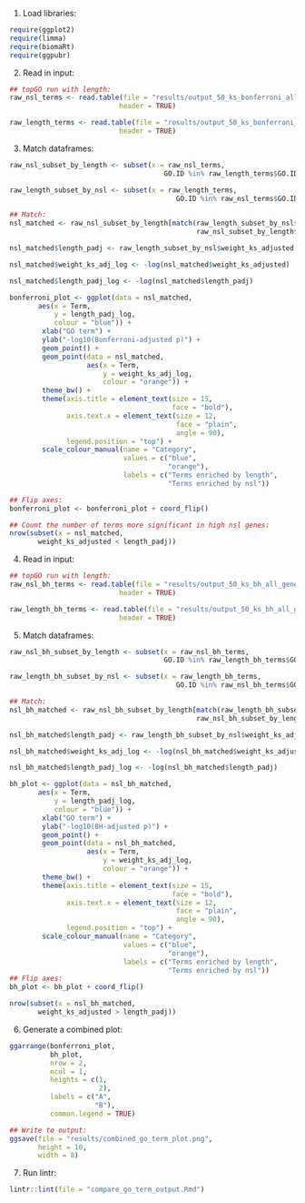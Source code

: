 


1. Load libraries:

```r
require(ggplot2)
require(limma)
require(biomaRt)
require(ggpubr)
```

2. Read in input:

```r
## topGO run with length:
raw_nsl_terms <- read.table(file = "results/output_50_ks_bonferroni_all_genes_raw/BP_sig.tsv",
                           header = TRUE)

raw_length_terms <- read.table(file = "results/output_50_ks_bonferroni_all_genes_raw_length/BP_sig.tsv",
                           header = TRUE)
```

3. Match dataframes:

```r
raw_nsl_subset_by_length <- subset(x = raw_nsl_terms,
                                      GO.ID %in% raw_length_terms$GO.ID)

raw_length_subset_by_nsl <- subset(x = raw_length_terms,
                                         GO.ID %in% raw_nsl_terms$GO.ID)

## Match:
nsl_matched <- raw_nsl_subset_by_length[match(raw_length_subset_by_nsl$GO.ID,
                                              raw_nsl_subset_by_length$GO.ID), ]

nsl_matched$length_padj <- raw_length_subset_by_nsl$weight_ks_adjusted

nsl_matched$weight_ks_adj_log <- -log(nsl_matched$weight_ks_adjusted)

nsl_matched$length_padj_log <- -log(nsl_matched$length_padj)

bonferroni_plot <- ggplot(data = nsl_matched,
       aes(x = Term,
           y = length_padj_log,
           colour = "blue")) +
        xlab("GO term") +
        ylab("-log10(Bonferroni-adjusted p)") +
        geom_point() +
        geom_point(data = nsl_matched,
                   aes(x = Term,
                       y = weight_ks_adj_log,
                       colour = "orange")) +
        theme_bw() +
        theme(axis.title = element_text(size = 15,
                                        face = "bold"),
              axis.text.x = element_text(size = 12,
                                         face = "plain",
                                         angle = 90),
              legend.position = "top") +
        scale_colour_manual(name = "Category",
                            values = c("blue",
                                       "orange"),
                            labels = c("Terms enriched by length",
                                       "Terms enriched by nsl"))

## Flip axes:
bonferroni_plot <- bonferroni_plot + coord_flip()

## Count the number of terms more significant in high nsl genes:
nrow(subset(x = nsl_matched,
       weight_ks_adjusted < length_padj))
```

4. Read in input:

```r
## topGO run with length:
raw_nsl_bh_terms <- read.table(file = "results/output_50_ks_bh_all_genes_raw/BP_sig.tsv",
                           header = TRUE)

raw_length_bh_terms <- read.table(file = "results/output_50_ks_bh_all_genes_raw_length/BP_sig.tsv",
                           header = TRUE)
```

5. Match dataframes:

```r
raw_nsl_bh_subset_by_length <- subset(x = raw_nsl_bh_terms,
                                      GO.ID %in% raw_length_bh_terms$GO.ID)

raw_length_bh_subset_by_nsl <- subset(x = raw_length_bh_terms,
                                         GO.ID %in% raw_nsl_bh_terms$GO.ID)

## Match:
nsl_bh_matched <- raw_nsl_bh_subset_by_length[match(raw_length_bh_subset_by_nsl$GO.ID,
                                              raw_nsl_bh_subset_by_length$GO.ID), ]

nsl_bh_matched$length_padj <- raw_length_bh_subset_by_nsl$weight_ks_adjusted

nsl_bh_matched$weight_ks_adj_log <- -log(nsl_bh_matched$weight_ks_adjusted)

nsl_bh_matched$length_padj_log <- -log(nsl_bh_matched$length_padj)

bh_plot <- ggplot(data = nsl_bh_matched,
       aes(x = Term,
           y = length_padj_log,
           colour = "blue")) +
        xlab("GO term") +
        ylab("-log10(BH-adjusted p)") +
        geom_point() +
        geom_point(data = nsl_bh_matched,
                   aes(x = Term,
                       y = weight_ks_adj_log,
                       colour = "orange")) +
        theme_bw() +
        theme(axis.title = element_text(size = 15,
                                        face = "bold"),
              axis.text.x = element_text(size = 12,
                                         face = "plain",
                                         angle = 90),
              legend.position = "top") +
        scale_colour_manual(name = "Category",
                            values = c("blue",
                                       "orange"),
                            labels = c("Terms enriched by length",
                                       "Terms enriched by nsl"))
## Flip axes:
bh_plot <- bh_plot + coord_flip()

nrow(subset(x = nsl_bh_matched,
       weight_ks_adjusted > length_padj))
```

6. Generate a combined plot:

```r
ggarrange(bonferroni_plot,
          bh_plot,
          nrow = 2,
          ncol = 1,
          heights = c(1,
                      2),
          labels = c("A",
                     "B"),
          common.legend = TRUE)

## Write to output:
ggsave(file = "results/combined_go_term_plot.png",
       height = 10,
       width = 8)
```

7. Run lintr:

```r
lintr::lint(file = "compare_go_term_output.Rmd")
```